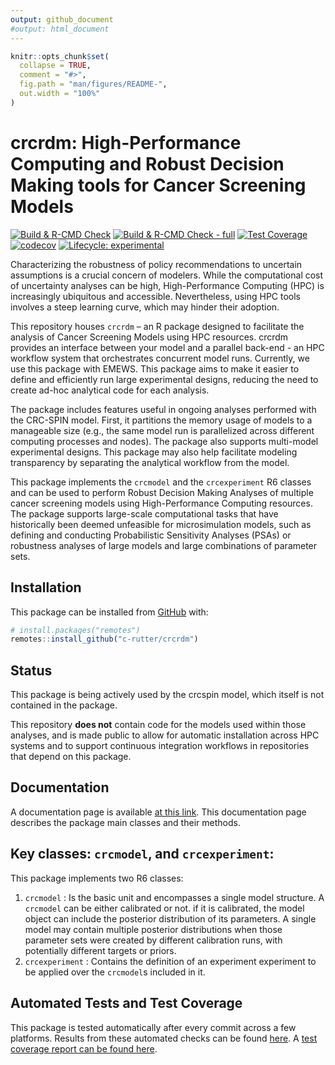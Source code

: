```yaml
---
output: github_document
#output: html_document
---
```


<!-- README.md is generated from README.Rmd. Please edit that file -->

```r
knitr::opts_chunk$set(
  collapse = TRUE,
  comment = "#>",
  fig.path = "man/figures/README-",
  out.width = "100%"
)
```

# crcrdm: High-Performance Computing and Robust Decision Making tools for Cancer Screening Models

<!-- badges: start -->

[![Build & R-CMD Check](https://github.com/c-rutter/crcrdm/workflows/R-CMD-check/badge.svg)](https://github.com/c-rutter/crcrdm/actions)
[![Build & R-CMD Check - full](https://github.com/c-rutter/crcrdm/workflows/R-CMD-check-full/badge.svg)](https://github.com/c-rutter/crcrdm/actions)
[![Test Coverage](https://github.com/c-rutter/crcrdm/workflows/test-coverage/badge.svg)](https://github.com/c-rutter/crcrdm/actions)
[![codecov](https://codecov.io/gh/c-rutter/crcrdm/branch/master/graph/badge.svg?token=G4E73T9WOO)](https://codecov.io/gh/c-rutter/crcrdm)
[![Lifecycle: experimental](https://img.shields.io/badge/lifecycle-experimental-blue.svg)](https://www.tidyverse.org/lifecycle/#experimental)
<!-- badges: end -->

Characterizing the robustness of policy recommendations to uncertain assumptions is a crucial concern of modelers. While the computational cost of uncertainty analyses can be high, High-Performance Computing (HPC) is increasingly ubiquitous and accessible. Nevertheless, using HPC tools involves a steep learning curve, which may hinder their adoption.

This repository houses `crcrdm` – an R package designed to facilitate the analysis of Cancer Screening Models using HPC resources. crcrdm provides an interface between your model and a parallel back-end - an HPC workflow system that orchestrates concurrent model runs. Currently, we use this package with EMEWS. This package aims to make it easier to define and efficiently run large experimental designs, reducing the need to create ad-hoc analytical code for each analysis.

The package includes features useful in ongoing analyses performed with the CRC-SPIN model. First, it partitions the memory usage of models to a manageable size (e.g., the same model run is parallelized across different computing processes and nodes). The package also supports multi-model experimental designs. This package may also help facilitate modeling transparency by separating the analytical workflow from the model.

This package implements the `crcmodel` and the `crcexperiment` R6 classes and can be used to perform Robust Decision Making Analyses of multiple cancer screening models using High-Performance Computing resources. The package supports large-scale computational tasks that have historically been deemed unfeasible for microsimulation models, such as defining and conducting Probabilistic Sensitivity Analyses (PSAs) or robustness analyses of large models and large combinations of parameter sets.

## Installation

This package can be installed from [GitHub](https://github.com/) with:

``` .r
# install.packages("remotes")
remotes::install_github("c-rutter/crcrdm")
```

## Status

This package is being actively used by the crcspin model, which itself is not contained in the package.

This repository **does not** contain code for the models used within those analyses, and is made public to allow for automatic installation across HPC systems and to support continuous integration workflows in repositories that depend on this package.

## Documentation

A documentation page is available [at this link](https://c-rutter.github.io/crcrdm). This documentation page describes the package main classes and their methods.

## Key classes: `crcmodel`, and `crcexperiment`:

This package implements two R6 classes:

1.  `crcmodel` : Is the basic unit and encompasses a single model structure. A `crcmodel` can be either calibrated or not. if it is calibrated, the model object can include the posterior distribution of its parameters. A single model may contain multiple posterior distributions when those parameter sets were created by different calibration runs, with potentially different targets or priors.
2.  `crcexperiment` : Contains the definition of an experiment experiment to be applied over the `crcmodel`s included in it.

## Automated Tests and Test Coverage

This package is tested automatically after every commit across a few platforms. Results from these automated checks can be found [here](https://github.com/c-rutter/crcrdm/actions). A [test coverage report can be found here](https://app.codecov.io/gh/c-rutter/crcrdm).
